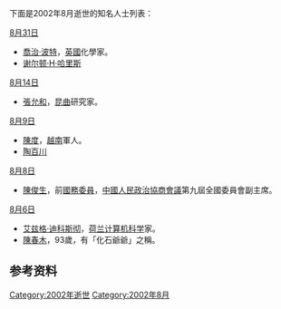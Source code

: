 <noinclude>{{MonthTOC|2002年|逝世人物列表}}

下面是2002年8月逝世的知名人士列表：
</noinclude>

;[[8月31日|8月31日]]
*[[喬治·波特|喬治·波特]]，[[英國|英國]]化學家。
*[[谢尔顿·H·哈里斯|谢尔顿·H·哈里斯]]

;[[8月14日|8月14日]]
*[[張允和|張允和]]，[[昆曲|昆曲]]研究家。

;[[8月9日|8月9日]]
*[[陳度|陳度]]，[[越南|越南]]軍人。
*[[陶百川|陶百川]]

;[[8月8日|8月8日]]
*[[陈俊生_(全国政协副主席)|陳俊生]]，前[[國務委員|國務委員]]，[[中國人民政治協商會議|中國人民政治協商會議]]第九屆全國委員會副主席。

;[[8月6日|8月6日]]
*[[艾兹格·迪科斯彻|艾兹格·迪科斯彻]]，[[荷兰|荷兰]][[计算机科学|计算机科学]]家。
*[[陳春木|陳春木]]，93歲，有「化石爺爺」之稱。

== 参考资料 ==
{{reflist}}

{{各年各月份逝世人物}}

[[Category:2002年逝世|Category:2002年逝世]]
[[Category:2002年8月|Category:2002年8月]]
